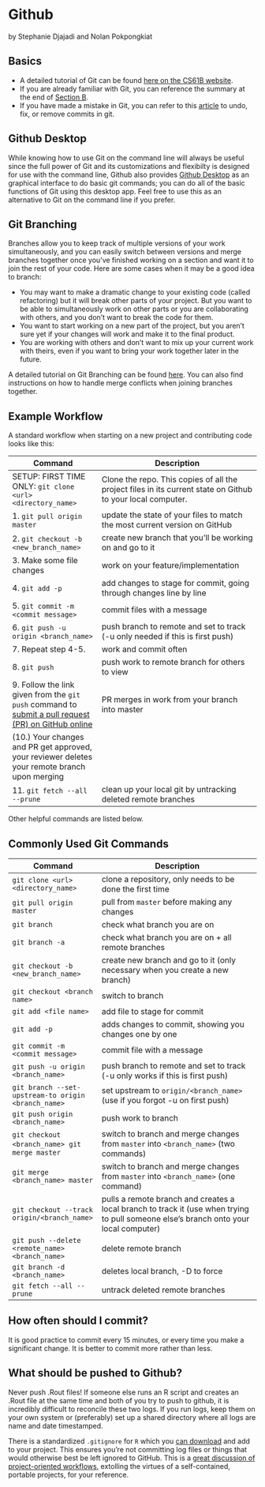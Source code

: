 # Github {#github}

by Stephanie Djajadi and Nolan Pokpongkiat

## Basics
- A detailed tutorial of Git can be found [here on the CS61B website](https://sp19.datastructur.es/materials/guides/using-git#b-local-repositories-narrative-introduction).
- If you are already familiar with Git, you can reference the summary at the end of [Section B](https://sp19.datastructur.es/materials/guides/using-git#b-local-repositories-narrative-introduction).
- If you have made a mistake in Git, you can refer to this [article](https://sethrobertson.github.io/GitFixUm/fixup.html) to undo, fix, or remove commits in git.

## Github Desktop
While knowing how to use Git on the command line will always be useful since the full power of Git and its customizations and flexibilty is designed for use with the command line, Github also provides [Github Desktop](https://desktop.github.com/) as an graphical interface to do basic git commands; you can do all of the basic functions of Git using this desktop app. Feel free to use this as an alternative to Git on the command line if you prefer.

## Git Branching
Branches allow you to keep track of multiple versions of your work simultaneously, and you can easily switch between versions and merge branches together once you've finished working on a section and want it to join the rest of your code. Here are some cases when it may be a good idea to branch:

* You may want to make a dramatic change to your existing code (called refactoring) but it will break other parts of your project. But you want to be able to simultaneously work on other parts or you are collaborating with others, and you don’t want to break the code for them.
* You want to start working on a new part of the project, but you aren’t sure yet if your changes will work and make it to the final product.
* You are working with others and don’t want to mix up your current work with theirs, even if you want to bring your work together later in the future.

A detailed tutorial on Git Branching can be found [here](https://sp19.datastructur.es/materials/guides/using-git#e-git-branching-advanced-git-optional). You can also find instructions on how to handle merge conflicts when joining branches together.

## Example Workflow

A standard workflow when starting on a new project and contributing code looks like this:



| Command   | Description      |
| --------- | ---------------- |
| SETUP: FIRST TIME ONLY: `git clone <url> <directory_name>`                  | Clone the repo. This copies of all the project files in its current state on Github to your local computer. |
| 1. `git pull origin master`                            | update the state of your files to match the most current version on GitHub |
| 2. `git checkout -b <new_branch_name>`                 | create new branch that you'll be working on and go to it  |
| 3. Make some file changes | work on your feature/implementation | 
| 4. `git add -p`                               | add changes to stage for commit, going through changes line by line |
| 5. `git commit -m <commit message>`                    | commit files with a message   |
| 6. `git push -u origin <branch_name>`                  | push branch to remote and set to track (-u only needed if this is first push)   |
| 7. Repeat step 4-5. | work and commit often |
| 8. `git push` | push work to remote branch for others to view |
| 9. Follow the link given from the `git push` command to [submit a pull request (PR) on GitHub online](https://help.github.com/en/github/collaborating-with-issues-and-pull-requests/creating-a-pull-request#creating-the-pull-request) | PR merges in work from your branch into master |
| (10.) Your changes and PR get approved, your reviewer deletes your remote branch upon merging | |
| 11. `git fetch --all --prune`                           | clean up your local git by untracking deleted remote branches   |

Other helpful commands are listed below.

## Commonly Used Git Commands

| Command   | Description      |
| --------- | ---------------- |
| `git clone <url> <directory_name>`                  | clone a repository, only needs to be done the first time |
| `git pull origin master`                            | pull from `master` before making any changes |
| `git branch`                                        | check what branch you are on   |
| `git branch -a`                                        | check what branch you are on + all remote branches   |
| `git checkout -b <new_branch_name>`                 | create new branch and go to it (only necessary when you create a new branch)   |
| `git checkout <branch name>`                        | switch to branch   |
| `git add <file name>`                               | add file to stage for commit   |
| `git add -p`                                        | adds changes to commit, showing you changes one by one
| `git commit -m <commit message>`                    | commit file with a message   |
| `git push -u origin <branch_name>`                  | push branch to remote and set to track (-u only works if this is first push)   |
| `git branch --set-upstream-to origin <branch_name>` | set upstream to `origin/<branch_name>` (use if you forgot -u on first push)   |
| `git push origin <branch_name>`                     | push work to branch   |
| `git checkout <branch_name>` \ `git merge master`   | switch to branch and merge changes from `master` into `<branch_name>` (two commands) | 
| `git merge <branch_name> master`                    | switch to branch and merge changes from `master` into `<branch_name>` (one command) | 
| `git checkout --track origin/<branch_name>`         | pulls a remote branch and creates a local branch to track it (use when trying to pull someone else’s branch onto your local computer)   |
| `git push --delete <remote_name> <branch_name>`     | delete remote branch   |
| `git branch -d <branch_name>`                       | deletes local branch, -D to force   |
| `git fetch --all --prune`                           | untrack deleted remote branches   |

## How often should I commit? 
It is good practice to commit every 15 minutes, or every time you make a significant change. It is better to commit more rather than less. 

## What should be pushed to Github?

Never push .Rout files! If someone else runs an R script and creates an .Rout file at the same time and both of you try to push to github, it is incredibly difficult to reconcile these two logs. If you run logs, keep them on your own system or (preferably) set up a shared directory where all logs are name and date timestamped. 

There is a standardized `.gitignore` for `R` which you [can download](https://github.com/github/gitignore/blob/master/R.gitignore) and add to your project. This ensures you're not committing log files or things that would otherwise best be left ignored to GitHub. This is a [great discussion of project-oriented workflows](https://www.tidyverse.org/articles/2017/12/workflow-vs-script/), extolling the virtues of a self-contained, portable projects, for your reference.
